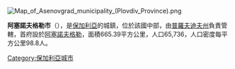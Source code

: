 [[Image:Map_of_Asenovgrad_municipality_(Plovdiv_Province).png|right]]
{{Coord|42.0167|N|24.8667|E|display=title}}

'''阿塞諾夫格勒市'''（{{lang-bg|Асеновград}}），是[[保加利亞|保加利亞]]的城鎮，位於該國中部，由[[普羅夫迪夫州|普羅夫迪夫州]]負責管轄，首府設於[[阿塞諾夫格勒|阿塞諾夫格勒]]，面積665.39平方公里，人口65,736，人口密度每平方公里98.8人。

{{Bulgaria-geo-stub}}
[[Category:保加利亞城市|Category:保加利亞城市]]